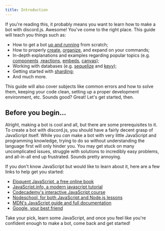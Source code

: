 ```yaml
---
title: Introduction
---
```



<GithubInfo owner="discordjs" repo="discord.js" />

If you're reading this, it probably means you want to learn how to make a bot with discord.js. Awesome! You've come to the right place.
This guide will teach you things such as:

- How to get a bot [up and running](./legacy/preparations/app-setup) from scratch;
- How to properly [create](./legacy/app-creation/project-setup), [organize](./legacy/app-creation/handling-commands), and expand on your commands;
- In-depth explanations and examples regarding popular topics (e.g. [components](./legacy/popular-topics/display-components) ,[reactions](./legacy/popular-topics/reactions), [embeds](./legacy/popular-topics/embeds), [canvas](./legacy/popular-topics/canvas));
- Working with databases (e.g. [sequelize](./legacy/sequelize/) and [keyv](./legacy/keyv/keyv));
- Getting started with [sharding](./legacy/sharding/);
- And much more.

This guide will also cover subjects like common errors and how to solve them, keeping your code clean, setting up a proper development environment, etc.
Sounds good? Great! Let's get started, then.

## Before you begin...

Alright, making a bot is cool and all, but there are some prerequisites to it. To create a bot with discord.js, you should have a fairly decent grasp of JavaScript itself.
While you _can_ make a bot with very little JavaScript and programming knowledge, trying to do so without understanding the language first will only hinder you. You may get stuck on many uncomplicated issues, struggle with solutions to incredibly easy problems, and all-in-all end up frustrated. Sounds pretty annoying.

If you don't know JavaScript but would like to learn about it, here are a few links to help get you started:

- [Eloquent JavaScript, a free online book](http://eloquentjavascript.net/)
- [JavaScript.info, a modern javascript tutorial](https://javascript.info/)
- [Codecademy's interactive JavaScript course](https://www.codecademy.com/learn/introduction-to-javascript)
- [Nodeschool, for both JavaScript and Node.js lessons](https://nodeschool.io/)
- [MDN's JavaScript guide and full documentation](https://developer.mozilla.org/docs/Web/JavaScript)
- [Google, your best friend](https://google.com)

Take your pick, learn some JavaScript, and once you feel like you're confident enough to make a bot, come back and get started!
